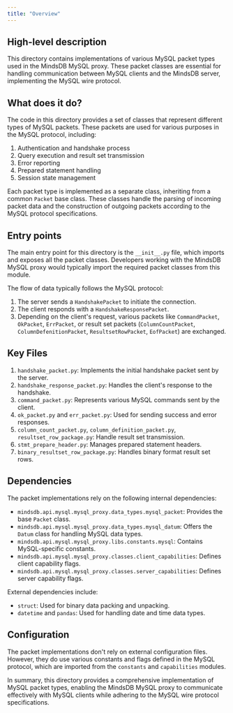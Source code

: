```yaml
---
title: "Overview"
---
```


## High-level description
This directory contains implementations of various MySQL packet types used in the MindsDB MySQL proxy. These packet classes are essential for handling communication between MySQL clients and the MindsDB server, implementing the MySQL wire protocol.

## What does it do?
The code in this directory provides a set of classes that represent different types of MySQL packets. These packets are used for various purposes in the MySQL protocol, including:

1. Authentication and handshake process
2. Query execution and result set transmission
3. Error reporting
4. Prepared statement handling
5. Session state management

Each packet type is implemented as a separate class, inheriting from a common `Packet` base class. These classes handle the parsing of incoming packet data and the construction of outgoing packets according to the MySQL protocol specifications.

## Entry points
The main entry point for this directory is the `__init__.py` file, which imports and exposes all the packet classes. Developers working with the MindsDB MySQL proxy would typically import the required packet classes from this module.

The flow of data typically follows the MySQL protocol:
1. The server sends a `HandshakePacket` to initiate the connection.
2. The client responds with a `HandshakeResponsePacket`.
3. Depending on the client's request, various packets like `CommandPacket`, `OkPacket`, `ErrPacket`, or result set packets (`ColumnCountPacket`, `ColumnDefenitionPacket`, `ResultsetRowPacket`, `EofPacket`) are exchanged.

## Key Files
1. `handshake_packet.py`: Implements the initial handshake packet sent by the server.
2. `handshake_response_packet.py`: Handles the client's response to the handshake.
3. `command_packet.py`: Represents various MySQL commands sent by the client.
4. `ok_packet.py` and `err_packet.py`: Used for sending success and error responses.
5. `column_count_packet.py`, `column_definition_packet.py`, `resultset_row_package.py`: Handle result set transmission.
6. `stmt_prepare_header.py`: Manages prepared statement headers.
7. `binary_resultset_row_package.py`: Handles binary format result set rows.

## Dependencies
The packet implementations rely on the following internal dependencies:
- `mindsdb.api.mysql.mysql_proxy.data_types.mysql_packet`: Provides the base `Packet` class.
- `mindsdb.api.mysql.mysql_proxy.data_types.mysql_datum`: Offers the `Datum` class for handling MySQL data types.
- `mindsdb.api.mysql.mysql_proxy.libs.constants.mysql`: Contains MySQL-specific constants.
- `mindsdb.api.mysql.mysql_proxy.classes.client_capabilities`: Defines client capability flags.
- `mindsdb.api.mysql.mysql_proxy.classes.server_capabilities`: Defines server capability flags.

External dependencies include:
- `struct`: Used for binary data packing and unpacking.
- `datetime` and `pandas`: Used for handling date and time data types.

## Configuration
The packet implementations don't rely on external configuration files. However, they do use various constants and flags defined in the MySQL protocol, which are imported from the `constants` and `capabilities` modules.

In summary, this directory provides a comprehensive implementation of MySQL packet types, enabling the MindsDB MySQL proxy to communicate effectively with MySQL clients while adhering to the MySQL wire protocol specifications.
